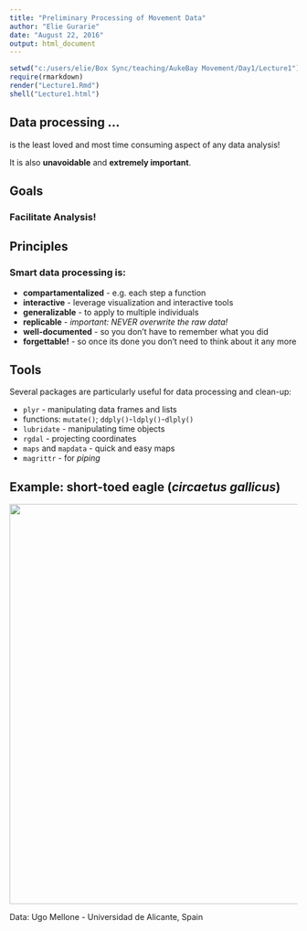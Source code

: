 ```yaml
---
title: "Preliminary Processing of Movement Data"
author: "Elie Gurarie"
date: "August 22, 2016"
output: html_document
---
```


```r
setwd("c:/users/elie/Box Sync/teaching/AukeBay Movement/Day1/Lecture1")
require(rmarkdown)
render("Lecture1.Rmd")
shell("Lecture1.html")
```

## Data processing ...
is the least loved and most time consuming aspect of any data analysis! 

It is also **unavoidable** and **extremely important**. 


## Goals

### Facilitate Analysis!
	

## Principles

### Smart data processing is:

- **compartamentalized** - e.g. each step a function
- **interactive** - leverage visualization and interactive tools
- **generalizable** - to apply to multiple individuals
- **replicable** - *important: NEVER overwrite the raw data!*
- **well-documented** - so you don't have to remember what you did
- **forgettable!** - so once its done you don't need to think about it any more

##  Tools

Several packages are particularly useful for data processing and clean-up:

- `plyr` - manipulating data frames and lists
 - functions: `mutate()`; `ddply()`-`ldply()`-`dlply()`
- `lubridate` - manipulating time objects
- `rgdal` - projecting coordinates
- `maps` and `mapdata` - quick and easy maps
-  `magrittr` - for *piping*

## Example: short-toed eagle (*circaetus gallicus*)

<center>
<image src = "shorttoedeagle.jpg" width = 700/>
</center>
Data: Ugo Mellone - Universidad de Alicante, Spain